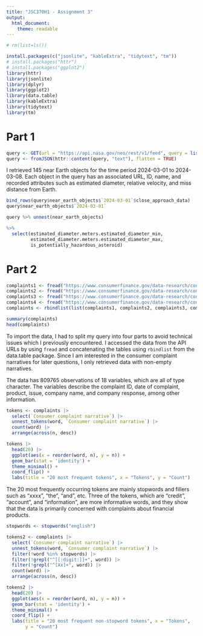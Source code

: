 ---
title: "JSC370H1 - Assignment 3"
output: 
  html_document:
    theme: readable
---

```{r, include = FALSE}
# rm(list=ls())

install.packages(c("jsonlite", "kableExtra", "tidytext", "tm"))
# install.packages("httr")
# install.packages("ggplot2")
library(httr)
library(jsonlite)
library(dplyr)
library(ggplot2)
library(data.table)
library(kableExtra)
library(tidytext)
library(tm)
```

# Part 1

```{r, message = FALSE}
query <- GET(url = "https://api.nasa.gov/neo/rest/v1/feed", query = list(start_date = "2024-03-01", end_date = "2024-03-08", api_key = "Jyr4bwi75CTrtmzGLjzvSrDkiEueIfhAhFnP8k1N"))
query <- fromJSON(httr::content(query, "text"), flatten = TRUE)
```

I retrieved 145 near Earth objects for the time period 2024-03-01 to 2024-03-08. Each object in the query has an associated URL, ID, name, and recorded attributes such as estimated diameter, relative velocity, and miss distance from Earth.

```{r}
bind_rows(query$near_earth_objects$`2024-03-01`$close_approach_data)
query$near_earth_objects$`2024-03-01`

query %>% unnest(near_earth_objects)

%>% 
  select(estimated_diameter.meters.estimated_diameter_min,
         estimated_diameter.meters.estimated_diameter_max,
         is_potentially_hazardous_asteroid)
```

# Part 2

```{r}
complaints1 <- fread("https://www.consumerfinance.gov/data-research/consumer-complaints/search/api/v1/?format=csv&date_received_min=2022-03-25&date_received_max=2022-09-24&has_narrative=true")
complaints2 <- fread("https://www.consumerfinance.gov/data-research/consumer-complaints/search/api/v1/?format=csv&date_received_min=2022-09-25&date_received_max=2023-03-24&has_narrative=true")
complaints3 <- fread("https://www.consumerfinance.gov/data-research/consumer-complaints/search/api/v1/?format=csv&date_received_min=2023-03-25&date_received_max=2023-09-24&has_narrative=true")
complaints4 <- fread("https://www.consumerfinance.gov/data-research/consumer-complaints/search/api/v1/?format=csv&date_received_min=2023-09-25&date_received_max=2024-03-24&has_narrative=true")
complaints <- rbindlist(list(complaints1, complaints2, complaints3, complaints4))
```

```{r, include = FALSE}
summary(complaints)
head(complaints)
```

To import the data, I had to split my query into four parts to avoid technical issues which I previously encountered. I accessed the data from the API URLs by using `fread` and concatenating the tables using `rbindlist` from the data.table package. Since I am interested in the consumer complaint narratives for later questions, I only retrieved data with non-empty narratives.

The data has 809765 observations of 18 variables, which are all of type character. The variables describe the complaint ID, date of complaint, product, issue, company name, and company response, among other information.

```{r}
tokens <- complaints |>
  select(`Consumer complaint narrative`) |>
  unnest_tokens(word, `Consumer complaint narrative`) |>
  count(word) |> 
  arrange(across(n, desc))

tokens |>
  head(20) |>
  ggplot(aes(x = reorder(word, n), y = n)) +
  geom_bar(stat = 'identity') +
  theme_minimal() +
  coord_flip() +
  labs(title = "20 most frequent tokens", x = "Tokens", y = "Count")
```
The 20 most frequently occurring tokens are mainly stopwords and fillers such as "xxxx", "the", "and", etc. Three of the tokens, which are "credit", "account", and "information", are more informative words, and they show that the data is primarily concerned with complaints about financial products.

```{r}
stopwords <- stopwords("english")

tokens2 <- complaints |>
  select(`Consumer complaint narrative`) |>
  unnest_tokens(word, `Consumer complaint narrative`) |>
  filter(!word %in% stopwords) |> 
  filter(!grepl("^[[:digit:]]+", word)) |>
  filter(!grepl("^[Xx]+", word)) |> 
  count(word) |> 
  arrange(across(n, desc))

tokens2 |>
  head(20) |>
  ggplot(aes(x = reorder(word, n), y = n)) +
  geom_bar(stat = 'identity') +
  theme_minimal() +
  coord_flip() +
  labs(title = "20 most frequent non-stopword tokens", x = "Tokens",
       y = "Count")
```

